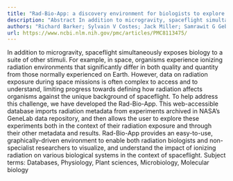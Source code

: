 ```yaml
---
title: "Rad-Bio-App: a discovery environment for biologists to explore spaceflight-related radiation exposures"
description: "Abstract In addition to microgravity, spaceflight simultaneously exposes biology to a suite of other stimuli. For example, in space, organisms experience ionizing radiation environments that significa..."
authors: "Richard Barker; Sylvain V Costes; Jack Miller; Samrawit G Gebre; Jonathan Lombardino; Simon Gilroy"
url: https://www.ncbi.nlm.nih.gov/pmc/articles/PMC8113475/
---
```


In addition to microgravity, spaceflight simultaneously exposes biology to a suite of other stimuli. For example, in space, organisms experience ionizing radiation environments that significantly differ in both quality and quantity from those normally experienced on Earth. However, data on radiation exposure during space missions is often complex to access and to understand, limiting progress towards defining how radiation affects organisms against the unique background of spaceflight. To help address this challenge, we have developed the Rad-Bio-App. This web-accessible database imports radiation metadata from experiments archived in NASA’s GeneLab data repository, and then allows the user to explore these experiments both in the context of their radiation exposure and through their other metadata and results. Rad-Bio-App provides an easy-to-use, graphically-driven environment to enable both radiation biologists and non-specialist researchers to visualize, and understand the impact of ionizing radiation on various biological systems in the context of spaceflight. Subject terms: Databases, Physiology, Plant sciences, Microbiology, Molecular biology
